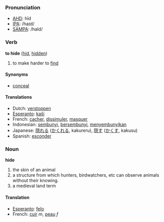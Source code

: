 === Pronunciation ===
*[[w:AHD|AHD]]: hīd
*[[w:IPA|IPA]]: /haɪd/
*[[w:SAMPA|SAMPA]]: /haId/

=== Verb ===

'''to hide''' ([[hid]], [[hidden]])

# to make harder to [[find]]

==== Synonyms ====
*[[conceal]]

==== Translations ====
*Dutch: [[verstoppen]]
*[[Esperanto]]: [[kaŝi]]
*French: [[cacher]], [[dissimuler]], [[masquer]]
*Indonesian: [[sembunyi]], [[sembunyi|bersembunyi]], [[sembunyi|menyembunyikan]]
*Japanese: [[隠れる]] ([[かくれる]], kakureru), [[隠す]] ([[かくす]], kakusu)
*Spanish: [[esconder]]

=== Noun ===

'''hide'''

# the skin of an animal
# a structure from which hunters, birdwatchers, etc can observe animals without their knowing.
# a medieval land term

==== Translation ====
*[[Esperanto]]: [[felo]]
*French: [[cuir]] ''m'', [[peau]] ''f''
